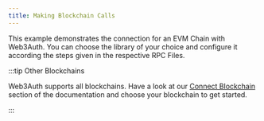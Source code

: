 ```yaml
---
title: Making Blockchain Calls
---
```


This example demonstrates the connection for an EVM Chain with Web3Auth. You can choose the library
of your choice and configure it according the steps given in the respective RPC Files.

:::tip Other Blockchains

Web3Auth supports all blockchains. Have a look at our [Connect Blockchain](/connect-blockchain/)
section of the documentation and choose your blockchain to get started.

:::
